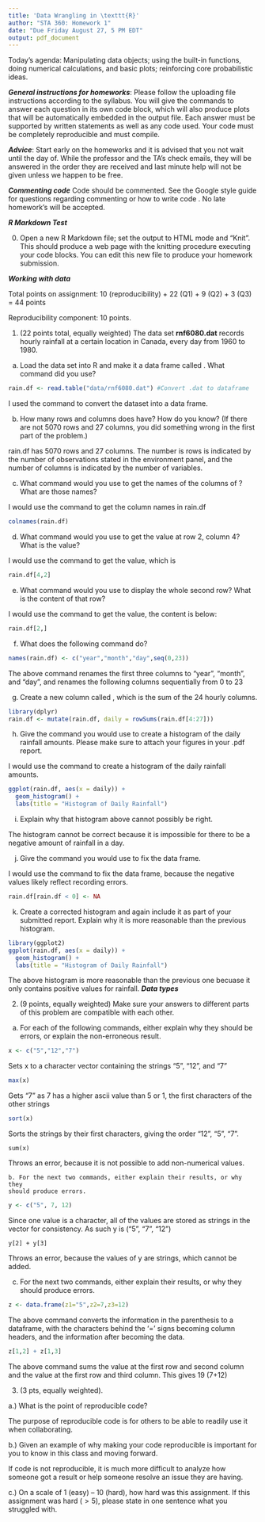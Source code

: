 ```yaml
---
title: 'Data Wrangling in \texttt{R}'
author: "STA 360: Homework 1"
date: "Due Friday August 27, 5 PM EDT"
output: pdf_document
---
```


Today's agenda: Manipulating data objects; using the built-in functions, doing numerical calculations, and basic plots; reinforcing core probabilistic ideas.

***General instructions for homeworks***: Please follow the uploading file instructions according to the syllabus. You will give the commands to answer each question in its own code block, which will also produce plots that will be automatically embedded in the output file. Each answer must be supported by written statements as well as any code used. Your code must be completely reproducible and must compile. 

***Advice***: Start early on the homeworks and it is advised that you not wait until the day of. While the professor and the TA's check emails, they will be answered in the order they are received and last minute help will not be given unless we happen to be free.  

***Commenting code***
Code should be commented. See the Google style guide for questions regarding commenting or how to write 
code \url{https://google.github.io/styleguide/Rguide.xml}. No late homework's will be accepted.

***R Markdown Test***

0. Open a new R Markdown file; set the output to HTML mode and "Knit". This should produce a web page with the knitting procedure executing your code blocks. You can edit this new file to produce your homework submission.

***Working with data***

Total points on assignment: 10 (reproducibility) + 22 (Q1) + 9 (Q2) + 3 (Q3) = 44 points 

Reproducibility component: 10 points. 

1.  (22 points total, equally weighted) The data set **rnf6080.dat** records hourly rainfall at a certain location in Canada, every day from 1960 to 1980.

a. Load the data set into R and make it a data frame called \texttt{rain.df}.  What command did you use?
```r
rain.df <- read.table("data/rnf6080.dat") #Convert .dat to dataframe
```
I used the \texttt{read.table} command to convert the dataset into a data frame.

b. How many rows and columns does \texttt{rain.df} have?  How do you know?  (If there are not 5070 rows and 27 columns, you did something wrong in the first part of the problem.)

rain.df has 5070 rows and 27 columns. The number is rows is indicated by the
number of observations stated in the environment panel, and the number of columns
is indicated by the number of variables. 

c. What command would you use to get the names of the columns of \texttt{rain.df}? What are those names?

I would use the \texttt{colnames} command to get the column names in rain.df

```r
colnames(rain.df)
```


d. What command would you use to get the value at row 2, column 4? What is the value?

I would use the \texttt{rain.df[4,2]} command to get the value, which is \texttt{4}

```r
rain.df[4,2]
```


e. What command would you use to display the whole second row?  What is the content of that row?

I would use the \texttt{rain.df[2,]} command to get the value, the content is below:

```r
rain.df[2,]
```


f.  What does the following command do?
```r
names(rain.df) <- c("year","month","day",seq(0,23))
```

The above command renames the first three columns to "year", "month", and "day",
and renames the following columns sequentially from 0 to 23

g.  Create a new column called \texttt{daily}, which is the sum of the 24 hourly columns.

```r
library(dplyr)
rain.df <- mutate(rain.df, daily = rowSums(rain.df[4:27]))
```

h. Give the command you would use to create a histogram of the daily rainfall amounts.  Please make sure to attach your figures in your .pdf report. 

I would use the \texttt{ggplot(rain.df, aes(x = daily)) + geom_histogram()}
command to create a histogram of the daily rainfall amounts.

```r
ggplot(rain.df, aes(x = daily)) +
  geom_histogram() +
  labs(title = "Histogram of Daily Rainfall")
```

i. Explain why that histogram above cannot possibly be right.

The histogram cannot be correct because it is impossible for there to be a
negative amount of rainfall in a day.

j. Give the command you would use to fix the data frame.

I would use the \texttt{rain.df[rain.df < 0] <- NA} command to fix the data
frame, because the negative values likely reflect recording errors.
```r
rain.df[rain.df < 0] <- NA
```


k. Create a corrected histogram and again include it as part of your submitted report. Explain why it is
more reasonable than the previous histogram.

```r
library(ggplot2)
ggplot(rain.df, aes(x = daily)) +
  geom_histogram() +
  labs(title = "Histogram of Daily Rainfall")
```
The above histogram is more reasonable than the previous one becuase it only contains
positive values for rainfall.
***Data types***

2. (9 points, equally weighted) Make sure your answers to different parts of this problem are compatible with each other.

a. For each of the following commands, either explain why they should be errors, or explain the non-erroneous result.

```r
x <- c("5","12","7")
```
Sets x to a character vector containing the strings "5",
"12", and "7" 

```r
max(x)
```
Gets "7" as 7 has a higher ascii value than 5 or 1, the first characters
of the other strings

```r
sort(x)
```
Sorts the strings by their first characters, giving the order
"12", "5", "7".

```
sum(x)
```
Throws an error, because it is not possible to add non-numerical
values.
```
b. For the next two commands, either explain their results, or why they
should produce errors.
```

```r
y <- c("5", 7, 12)
```
Since one value is a character, all of the values
are stored as strings in the vector for consistency. As such y is ("5", "7", "12")

```
y[2] + y[3]
```

Throws an error, because the values of y are strings, which cannot be added.

c. For the next two commands, either explain their results, or why they should
produce errors.

```r
z <- data.frame(z1="5",z2=7,z3=12)
```
The above command converts the information in the parenthesis to a dataframe,
with the characters behind the '=' signs becoming column headers, and the
information after becoming the data.

```r
z[1,2] + z[1,3]
```

The above command sums the value at the first row and second column and the
value at the first row and third column. This gives 19 (7+12)

3. (3 pts, equally weighted). 

a.) What is the point of reproducible code? 

The purpose of reproducible code is for others to be able to readily use it
when collaborating.

b.) Given an example of why making your code reproducible is important for you to know in this class and moving forward. 

If code is not reproducible, it is much more difficult to analyze how someone got a result
or help someone resolve an issue they are having.

c.) On a scale of 1 (easy) -- 10 (hard), how hard was this assignment. If this assignment was hard ($>5$), please state in one sentence what you struggled with. 

\texttt{4}



